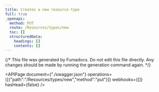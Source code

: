 ```yaml
---
title: Creates a new resource type
full: true
_openapi:
  method: PUT
  route: /Resources/types/new
  toc: []
  structuredData:
    headings: []
    contents: []
---
```


{/* This file was generated by Fumadocs.
Do not edit this file directly. Any changes should be made by running the generation command again. */}

<APIPage document={"./swagger.json"} operations={[{"path":"/Resources/types/new","method":"put"}]} webhooks={[]} hasHead={false} />